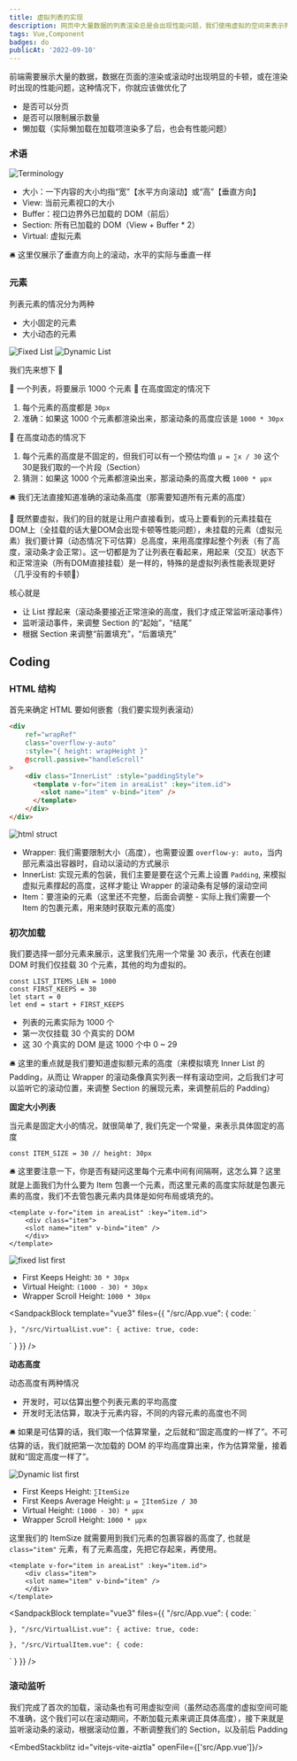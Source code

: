 ```yaml
---
title: 虚拟列表的实现
description: 网页中大量数据的列表渲染总是会出现性能问题，我们使用虚拟的空间来表示列表中不可见的元素，从而高度还原列表的展示和交互。
tags: Vue,Component
badges: do
publicAt: '2022-09-10'
---
```


前端需要展示大量的数据，数据在页面的渲染或滚动时出现明显的卡顿，或在渲染时出现的性能问题，这种情况下，你就应该做优化了

- 是否可以分页
- 是否可以限制展示数量
- 懒加载（实际懒加载在加载项渲染多了后，也会有性能问题）

### 术语

![Terminology](/static/images/post-virtual-list/terminology.png)

- 大小：一下内容的大小均指“宽”【水平方向滚动】或“高”【垂直方向】
- View: 当前元素视口的大小
- Buffer：视口边界外已加载的 DOM（前后）
- Section: 所有已加载的 DOM（View + Buffer * 2）
- Virtual: 虚拟元素

<aside>
🛎️ 这里仅展示了垂直方向上的滚动，水平的实际与垂直一样

</aside>

### 元素

列表元素的情况分为两种

- 大小固定的元素
- 大小动态的元素

<div className="columns-2">
	<img src="/static/images/post-virtual-list/fixed-list.png" alt="Fixed List" />
	<img src="/static/images/post-virtual-list/dynamic-list.png" alt="Dynamic List" />
</div>


我们先来想下 🤔

💬 一个列表，将要展示 1000 个元素
💬 在高度固定的情况下

1. 每个元素的高度都是 `30px` 
2. 准确：如果这 1000 个元素都渲染出来，那滚动条的高度应该是 `1000 * 30px`

💬 在高度动态的情况下

1. 每个元素的高度是不固定的，但我们可以有一个预估均值 `μ = ∑x / 30` 这个30是我们取的一个片段（Section）
2. 猜测：如果这 1000 个元素都渲染出来，那滚动条的高度大概 `1000 * μpx`

<aside>
🛎️ 我们无法直接知道准确的滚动条高度（那需要知道所有元素的高度）

</aside>

🤔 既然要虚拟，我们的目的就是让用户直接看到，或马上要看到的元素挂载在DOM上（全挂载的话大量DOM会出现卡顿等性能问题），未挂载的元素（虚拟元素）我们要计算（动态情况下可估算）总高度，来用高度撑起整个列表（有了高度，滚动条才会正常）。这一切都是为了让列表在看起来，用起来（交互）状态下和正常渲染（所有DOM直接挂载）是一样的，特殊的是虚拟列表性能表现更好（几乎没有的卡顿🤪）

核心就是

- 让 List 撑起来（滚动条要接近正常渲染的高度，我们才成正常监听滚动事件）
- 监听滚动事件，来调整 Section 的“起始”，“结尾”
- 根据 Section 来调整“前置填充”，“后置填充”

## Coding

### HTML 结构

首先来确定 HTML 要如何嵌套（我们要实现列表滚动）

```html
<div 
	ref="wrapRef" 
	class="overflow-y-auto" 
	:style="{ height: wrapHeight }" 
	@scroll.passive="handleScroll"
>
    <div class="InnerList" :style="paddingStyle">
      <template v-for="item in areaList" :key="item.id">
        <slot name="item" v-bind="item" />
      </template>
    </div>
</div>
```

![html struct](/static/images/post-virtual-list/html-struct.png)

- Wrapper: 我们需要限制大小（高度），也需要设置 `overflow-y: auto`，当内部元素溢出容器时，自动以滚动的方式展示
- InnerList: 实现元素的包装，我们主要是要在这个元素上设置 `Padding`, 来模拟虚拟元素撑起的高度，这样才能让 Wrapper 的滚动条有足够的滚动空间
- Item：要渲染的元素（这里还不完整，后面会调整 - 实际上我们需要一个 Item 的包裹元素，用来随时获取元素的高度）

### 初次加载

我们要选择一部分元素来展示，这里我们先用一个常量 30 表示，代表在创建 DOM 时我们仅挂载 30 个元素，其他的均为虚拟的。

```tsx
const LIST_ITEMS_LEN = 1000
const FIRST_KEEPS = 30
let start = 0
let end = start + FIRST_KEEPS
```

- 列表的元素实际为 1000 个
- 第一次仅挂载 30 个真实的 DOM
- 这 30 个真实的 DOM 是这 1000 个中 0 ~ 29

<aside>
🛎️ 这里的重点就是我们要知道虚拟额元素的高度（来模拟填充 Inner List 的 Padding，从而让 Wrapper 的滚动条像真实列表一样有滚动空间，之后我们才可以监听它的滚动位置，来调整 Section 的展现元素，来调整前后的 Padding）

</aside>

**固定大小列表**

当元素是固定大小的情况，就很简单了, 我们先定一个常量，来表示具体固定的高度

```tsx
const ITEM_SIZE = 30 // height: 30px
```

<aside>
🛎️ 这里要注意一下，你是否有疑问这里每个元素中间有间隔啊，这怎么算？这里就是上面我们为什么要为 Item 包裹一个元素，而这里元素的高度实际就是包裹元素的高度，我们不去管包裹元素内具体是如何布局或填充的。

</aside>

```tsx
<template v-for="item in areaList" :key="item.id">
	<div class="item">
    <slot name="item" v-bind="item" />
	</div>
</template>
```

![fixed list first](/static/images/post-virtual-list/fixed-list-first.png)

- First Keeps Height: `30 * 30px`
- Virtual Height: `(1000 - 30) * 30px`
- Wrapper Scroll Height: `1000 * 30px`

<SandpackBlock 
	template="vue3"
	files={{
		"/src/App.vue": {
			code: `<template>
  <VirtualList :list="fixedList">
    <template #item="{ item }">
      <span>{{ item }}</span>
    </template>
  </VirtualList>
</template>

<script>

  name: "App",
  components: {
    VirtualList,
  },
  setup() {
    return {
      fixedList: Array.from({ length: 1000 }, (_, idx) => idx),
    };
  },
};
</script>
`
		},
		"/src/VirtualList.vue": {
			active: true,
			code: `<script>

  name: "VirtualList",
  props: {
    list: {
      type: Array,
      default: () => [],
    },
  },
  setup(props) {
    const { list } = toRefs(props);

    const FIRST_KEEPS = 30;
    const ITEM_SIZE = 30;

    let start = 0;
    let end = start + FIRST_KEEPS;

    const listLen = computed(() => list.value.length);
    const areaList = computed(() => list.value.slice(start, end));
    const itemPx = computed(() => ITEM_SIZE + "px");

    const paddingStyle = computed(() => {
      return {
        paddingBottom: (listLen.value - FIRST_KEEPS) * ITEM_SIZE + 'px',
      };
    });

    return {
      paddingStyle,
      areaList,
      itemPx,
    };
  },
};
</script>
  
<template>
  <div class="wrapper">
    <div class="inner-list" :style="paddingStyle">
      <template v-for="item in areaList" :key="item">
        <div class="item">
          <slot name="item" :item="item" />
        </div>
      </template>
    </div>
  </div>
</template>
  
<style>
.wrapper {
  height: 400px;
  overflow-y: auto;
}

/* custom style */
.wrapper {
  border: 2px dashed;
  background-color: white;
}

.item {
  height: v-bind("itemPx");
  line-height: v-bind("itemPx");
  padding: 0 15px;
  background-color: #8f36ff;
}

.item:hover {
  background-color: skyblue;
}
</style>
`
		}
	}}
/>

**动态高度**

动态高度有两种情况

- 开发时，可以估算出整个列表元素的平均高度
- 开发时无法估算，取决于元素内容，不同的内容元素的高度也不同

<aside>
🛎️ 如果是可估算的话，我们取一个估算常量，之后就和“固定高度的一样了”。不可估算的话，我们就把第一次加载的 DOM 的平均高度算出来，作为估算常量，接着就和“固定高度一样了”。

</aside>

![Dynamic list first](/static/images/post-virtual-list/dynamic-list-first.png)

- First Keeps Height: `∑ItemSize`
- First Keeps Average Height: `μ = ∑ItemSize / 30`
- Virtual Height: `(1000 - 30) * μpx`
- Wrapper Scroll Height: `1000 * μpx`

这里我们的 ItemSize 就需要用到我们元素的包裹容器的高度了, 也就是 `class="item"` 元素，有了元素高度，先把它存起来，再使用。

```tsx
<template v-for="item in areaList" :key="item.id">
	<div class="item">
    <slot name="item" v-bind="item" />
	</div>
</template>
```

<SandpackBlock 
	template="vue3"
	files={{
		"/src/App.vue": {
			code: `<script>

// 生成随机值
function genRandom(min, max) {
  return Math.floor(Math.random() * (max - min) + min);
}

  name: "App",
  components: {
    VirtualList,
  },
  setup() {
    return {
      fixedList: Array.from({ length: 10000 }, (_, idx) => ({
        id: idx,
        height: genRandom(30, 120) + 'px',
      })),
    };
  },
};
</script>

<template>
  <VirtualList :list="fixedList">
    <template #item="{ item }">
      <div class="inner-item" :style="{ height: item.height }">
        {{ item }}
      </div>
    </template>
  </VirtualList>
</template>

<style scoped>
.inner-item {
  padding: 0 15px;
}
</style>
`
		},
		"/src/VirtualList.vue": {
			active: true,
			code: `<script>


  name: "VirtualList",
  components: {
    VirtualItem,
  },
  props: {
    list: {
      type: Array,
      default: () => [],
    },
  },
  setup(props) {
    const { list } = toRefs(props);

    const FIRST_KEEPS = 30;
    // 元素高度缓存
    const itemSizeMap = new Map();

    // 元素高度
    let itemSize = ref();
    let start = 0;
    let end = start + FIRST_KEEPS;

    const listLen = computed(() => list.value.length);
    const areaList = computed(() => list.value.slice(start, end));

    const paddingStyle = computed(() => {
      if (!itemSize.value) return;
      return {
        paddingBottom: (listLen.value - FIRST_KEEPS) * itemSize.value + 'px',
      };
    });

    // 父子组件上下文
    const handleChangeItemSize = (key, size) => {
      itemSizeMap.set(key, size);
    };

    provide(
      VIRTUAL_CTX,
      reactive({
        setSize: handleChangeItemSize,
      })
    );

    const fistKeepsAverageHeight = () => {
      let totalSize = 0;
      for (let i = start; i < end; i++) {
        totalSize += itemSizeMap.get(i) || 0;
      }
      itemSize.value = totalSize / FIRST_KEEPS;
    };

    // DOM 挂载后，更新 平均元素高度
    onMounted(() => {
      fistKeepsAverageHeight();
    });

    return {
      paddingStyle,
      areaList,
    };
  },
};
</script>

<template>
  <div class="wrapper">
    <div class="inner-list" :style="paddingStyle">
      <template v-for="item in areaList" :key="item">
        <VirtualItem :id="item.id">
          <slot name="item" :item="item" />
        </VirtualItem>
      </template>
    </div>
  </div>
</template>

<style scoped>
.wrapper {
  height: 400px;
  overflow-y: auto;
}

/* custom style */
.wrapper {
  border: 2px dashed;
  background-color: white;
}
</style>
`
		},
		"/src/VirtualItem.vue": {
			code: `<script>

  name: "VirtualItem",
  props: {
    id: Number,
  },
  setup(props) {
    const id = toRef(props, "id");
    const itemRef = ref();
    const virtualCtx = inject(VIRTUAL_CTX);

    // 将当前元素的高度设置到高度缓存中
    onMounted(() => {
      if (virtualCtx && virtualCtx.setSize && itemRef.value) {
        virtualCtx.setSize(id.value, itemRef.value.offsetHeight);
      }
    });

    return {
      itemRef
    };
  },
};
</script>

<template>
  <div class="item" ref="itemRef">
    <slot name="default" />
  </div>
</template>

<style scoped>
.item {
  background-color: #8f36ff;
}

.item:hover {
  background-color: skyblue;
}
</style>
`
		}
	}}
/>

### 滚动监听

我们完成了首次的加载，滚动条也有可用虚拟空间（虽然动态高度的虚拟空间可能不准确，这个我们可以在滚动期间，不断加载元素来调正具体高度），接下来就是监听滚动条的滚动，根据滚动位置，不断调整我们的 Section，以及前后 Padding

<EmbedStackblitz id="vitejs-vite-aiztla" openFile={['src/App.vue']}/>
